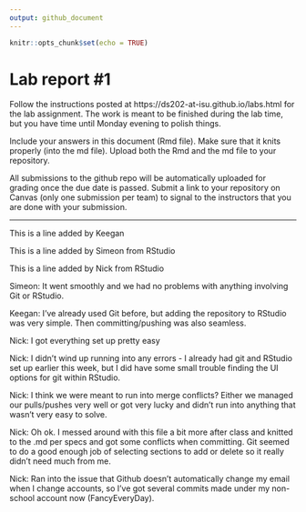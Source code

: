 ```yaml
---
output: github_document
---
```


<!-- README.md is generated from README.Rmd. Please edit the README.Rmd file -->


```r
knitr::opts_chunk$set(echo = TRUE)
```

# Lab report #1

Follow the instructions posted at https://ds202-at-isu.github.io/labs.html for the lab assignment. The work is meant to be finished during the lab time, but you have time until Monday evening to polish things.

Include your answers in this document (Rmd file). Make sure that it knits properly (into the md file). Upload both the Rmd and the md file to your repository.  

All submissions to the github repo will be automatically uploaded for grading once the due date is passed.
Submit a link to your repository on Canvas (only one submission per team) to signal to the instructors that you are done with your submission.

--------------------------------

This is a line added by Keegan

This is a line added by Simeon from RStudio

This is a line added by Nick from RStudio

Simeon: It went smoothly and we had no problems with anything involving Git or RStudio.

Keegan: I've already used Git before, but adding the repository to RStudio was very simple. Then committing/pushing was also seamless.

Nick: I got everything set up pretty easy

Nick: I didn't wind up running into any errors - I already had git and RStudio set up earlier this week, but I did have some small trouble finding the UI options for git within RStudio.

Nick: I think we were meant to run into merge conflicts? Either we managed our pulls/pushes very well or got very lucky and didn't run into anything that wasn't very easy to solve.

Nick: Oh ok. I messed around with this file a bit more after class and knitted to the .md per specs and got some conflicts when committing. Git seemed to do a good enough job of selecting sections to add or delete so it really didn't need much from me.

Nick: Ran into the issue that Github doesn't automatically change my email when I change accounts, so I've got several commits made under my non-school account now (FancyEveryDay).
